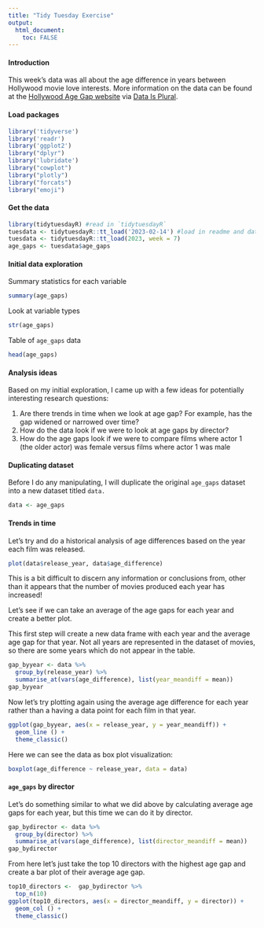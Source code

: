 ```yaml
---
title: "Tidy Tuesday Exercise"
output: 
  html_document:
    toc: FALSE
---
```


#### Introduction

This week's data was all about the age difference in years between Hollywood movie love interests. More information on the data can be found at the [Hollywood Age Gap website](https://hollywoodagegap.com/) via [Data Is Plural](https://www.data-is-plural.com/archive/2018-02-07-edition/).

#### Load packages

```r
library('tidyverse')
library('readr')
library('ggplot2')
library("dplyr")
library('lubridate')
library("cowplot")
library("plotly")
library("forcats")
library("emoji")
```

#### Get the data

```r
library(tidytuesdayR) #read in `tidytuesdayR`
tuesdata <- tidytuesdayR::tt_load('2023-02-14') #load in readme and datasets for this week
tuesdata <- tidytuesdayR::tt_load(2023, week = 7) 
age_gaps <- tuesdata$age_gaps
```

#### Initial data exploration

Summary statistics for each variable

```r
summary(age_gaps)
```

Look at variable types

```r
str(age_gaps)
```

Table of `age_gaps` data

```r
head(age_gaps)
```

#### Analysis ideas

Based on my initial exploration, I came up with a few ideas for potentially interesting research questions:

1.  Are there trends in time when we look at age gap? For example, has the gap widened or narrowed over time?
2.  How do the data look if we were to look at age gaps by director?
3.  How do the age gaps look if we were to compare films where actor 1 (the older actor) was female versus films where actor 1 was male

#### Duplicating dataset

Before I do any manipulating, I will duplicate the original `age_gaps` dataset into a new dataset titled `data.`

```r
data <- age_gaps
```

#### Trends in time

Let's try and do a historical analysis of age differences based on the year each film was released.

```r
plot(data$release_year, data$age_difference)
```

This is a bit difficult to discern any information or conclusions from, other than it appears that the number of movies produced each year has increased!

Let's see if we can take an average of the age gaps for each year and create a better plot.

This first step will create a new data frame with each year and the average age gap for that year. Not all years are represented in the dataset of movies, so there are some years which do not appear in the table.

```r
gap_byyear <- data %>%
  group_by(release_year) %>%
  summarise_at(vars(age_difference), list(year_meandiff = mean))
gap_byyear
```

Now let's try plotting again using the average age difference for each year rather than a having a data point for each film in that year.

```r
ggplot(gap_byyear, aes(x = release_year, y = year_meandiff)) +
  geom_line () + 
  theme_classic()
```

Here we can see the data as box plot visualization:

```r
boxplot(age_difference ~ release_year, data = data)
```

#### `age_gaps` by director

Let's do something similar to what we did above by calculating average age gaps for each year, but this time we can do it by director.

```r
gap_bydirector <- data %>%
  group_by(director) %>%
  summarise_at(vars(age_difference), list(director_meandiff = mean))
gap_bydirector
```

From here let's just take the top 10 directors with the highest age gap and create a bar plot of their average age gap.

```r
top10_directors <-  gap_bydirector %>% 
  top_n(10)
ggplot(top10_directors, aes(x = director_meandiff, y = director)) +
  geom_col () + 
  theme_classic()
```
